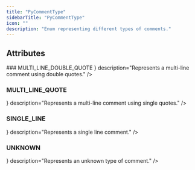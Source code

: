 ```yaml
---
title: "PyCommentType"
sidebarTitle: "PyCommentType"
icon: ""
description: "Enum representing different types of comments."
---
```


<GithubLinkNote link="https://github.com/codegen-sh/codegen/blob/develop/src/codegen/sdk/python/statements/comment.py#L11-L24" />


## Attributes
<HorizontalDivider />
### <span className="text-primary">MULTI_LINE_DOUBLE_QUOTE</span>
<HorizontalDivider light={true} />
<Attribute type={ <span></span> } description="Represents a multi-line comment using double quotes." />

### <span className="text-primary">MULTI_LINE_QUOTE</span>
<HorizontalDivider light={true} />
<Attribute type={ <span></span> } description="Represents a multi-line comment using single quotes." />

### <span className="text-primary">SINGLE_LINE</span>
<HorizontalDivider light={true} />
<Attribute type={ <span></span> } description="Represents a single line comment." />

### <span className="text-primary">UNKNOWN</span>
<HorizontalDivider light={true} />
<Attribute type={ <span></span> } description="Represents an unknown type of comment." />



